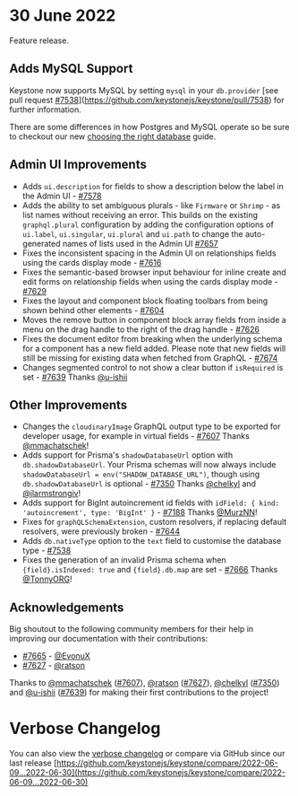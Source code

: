# 30 June 2022

Feature release.


## Adds MySQL Support

Keystone now supports MySQL by setting `mysql` in your `db.provider` [see pull request [#7538](https://github.com/keystonejs/keystone/pull/7538)](https://github.com/keystonejs/keystone/pull/7538) for further information.

<Emoji symbol="⚠️" alt="Warning" /> There are some differences in how Postgres and MySQL operate so be sure to checkout our new [choosing the right database](https://keystonejs.com/docs/guides/choosing-a-database) guide.

## Admin UI Improvements

- <Emoji symbol="➕" alt="Plus" /> Adds `ui.description` for fields to show a description below the label in the Admin UI - [#7578](https://github.com/keystonejs/keystone/pull/7578)
- <Emoji symbol="➕" alt="Plus" /> Adds the ability to set ambiguous plurals - like `Firmware` or `Shrimp` - as list names without receiving an error. This builds on the existing `graphql.plural` configuration by adding the configuration options of `ui.label`, `ui.singular`, `ui.plural` and `ui.path` to change the auto-generated names of lists used in the Admin UI [#7657](https://github.com/keystonejs/keystone/pull/7657)
- Fixes the inconsistent spacing in the Admin UI on relationships fields using the cards display mode - [#7616](https://github.com/keystonejs/keystone/pull/7616)
- Fixes the semantic-based browser input behaviour for inline create and edit forms on relationship fields when using the cards display mode - [#7629](https://github.com/keystonejs/keystone/pull/7629)
- Fixes the layout and component block floating toolbars from being shown behind other elements - [#7604](https://github.com/keystonejs/keystone/pull/7604)
- Moves the remove button in component block array fields from inside a menu on the drag handle to the right of the drag handle - [#7626](https://github.com/keystonejs/keystone/pull/7626)
- Fixes the document editor from breaking when the underlying schema for a component has a new field added. Please note that new fields will still be missing for existing data when fetched from GraphQL - [#7674](https://github.com/keystonejs/keystone/pull/7674)
- Changes segmented control to not show a clear button if `isRequired` is set - [#7639](https://github.com/keystonejs/keystone/pull/7639) Thanks [@u-ishii](https://github.com/u-ishii)

## Other Improvements <Emoji symbol="✨" alt="Sparkles" />

- <Emoji symbol="➕" alt="Plus" /> Changes the `cloudinaryImage` GraphQL output type to be exported for developer usage, for example in virtual fields - [#7607](https://github.com/keystonejs/keystone/pull/7607)  Thanks [@mmachatschek](https://github.com/mmachatschek)!
- <Emoji symbol="➕" alt="Plus" /> Adds support for Prisma's `shadowDatabaseUrl` option with `db.shadowDatabaseUrl`. Your Prisma schemas will now always include `shadowDatabaseUrl = env("SHADOW_DATABASE_URL")`, though using `db.shadowDatabaseUrl` is optional - [#7350](https://github.com/keystonejs/keystone/pull/7350) Thanks [@chelkyl](https://github.com/chelkyl) and [@jlarmstrongiv](https://github.com/jlarmstrongiv)!
- <Emoji symbol="➕" alt="Plus" /> Adds support for BigInt autoincrement id fields with `idField: { kind: 'autoincrement', type: 'BigInt' }` - [#7188](https://github.com/keystonejs/keystone/pull/7188) Thanks [@MurzNN](https://github.com/MurzNN)!
- Fixes for `graphQLSchemaExtension`, custom resolvers, if replacing default resolvers, were previously broken - [#7644](https://github.com/keystonejs/keystone/pull/7644)
- <Emoji symbol="➕" alt="Plus" /> Adds `db.nativeType` option to the `text` field to customise the database type - [#7538](https://github.com/keystonejs/keystone/pull/7538)
- Fixes the generation of an invalid Prisma schema when `{field}.isIndexed: true` and `{field}.db.map` are set - [#7666](https://github.com/keystonejs/keystone/pull/7666) Thanks [@TonnyORG](https://github.com/TonnyORG)!

## Acknowledgements <Emoji symbol="💙" alt="Blue heart" />
Big shoutout to the following community members for their help in improving our documentation with their contributions:

- [#7665](https://github.com/keystonejs/keystone/pull/7665) - [@EvonuX](https://github.com/EvonuX)
- [#7627](https://github.com/keystonejs/keystone/pull/7627) - [@ratson](https://github.com/ratson)

Thanks to [@mmachatschek](https://github.com/mmachatschek) ([#7607](https://github.com/keystonejs/keystone/pull/7607)), [@ratson](https://github.com/ratson) ([#7627](https://github.com/keystonejs/keystone/pull/7627)), [@chelkyl](https://github.com/chelkyl) ([#7350](https://github.com/keystonejs/keystone/pull/7350)) and [@u-ishii](https://github.com/u-ishii) ([#7639](https://github.com/keystonejs/keystone/pull/7639)) for making their first contributions to the project!

# Verbose Changelog <Emoji symbol="📜" alt="Scroll" />

You can also view the [verbose changelog](https://github.com/keystonejs/keystone/pull/7542) or compare via GitHub since our last release [https://github.com/keystonejs/keystone/compare/2022-06-09...2022-06-30](https://github.com/keystonejs/keystone/compare/2022-06-09...2022-06-30)
